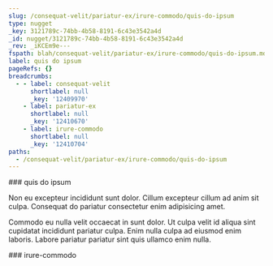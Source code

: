 ```yaml
---
slug: /consequat-velit/pariatur-ex/irure-commodo/quis-do-ipsum
type: nugget
_key: 3121789c-74bb-4b58-8191-6c43e3542a4d
_id: nugget/3121789c-74bb-4b58-8191-6c43e3542a4d
_rev: _iKCEm9e---
fspath: blah/consequat-velit/pariatur-ex/irure-commodo/quis-do-ipsum.md
label: quis do ipsum
pageRefs: {}
breadcrumbs:
  - - label: consequat-velit
      shortlabel: null
      _key: '12409970'
    - label: pariatur-ex
      shortlabel: null
      _key: '12410670'
    - label: irure-commodo
      shortlabel: null
      _key: '12410704'
paths:
  - /consequat-velit/pariatur-ex/irure-commodo/quis-do-ipsum
---
```


<NuggetArea>
<Nugget slug="/consequat-velit/pariatur-ex/irure-commodo/quis-do-ipsum" type="nugget" _key="3121789c-74bb-4b58-8191-6c43e3542a4d" _id="nugget/3121789c-74bb-4b58-8191-6c43e3542a4d" _rev="_iKCEm9e---" fspath="blah/consequat-velit/pariatur-ex/irure-commodo/quis-do-ipsum.md" label="quis do ipsum" paths="/consequat-velit/pariatur-ex/irure-commodo/quis-do-ipsum">
<NuggetBody>
### quis do ipsum

Non eu excepteur incididunt sunt dolor. Cillum excepteur cillum ad anim sit culpa. Consequat do pariatur consectetur enim adipisicing amet.

Commodo eu nulla velit occaecat in sunt dolor. Ut culpa velit id aliqua sint cupidatat incididunt pariatur culpa. Enim nulla culpa ad eiusmod enim laboris. Labore pariatur pariatur sint quis ullamco enim nulla.

</NuggetBody>
<Breadcrumbs>
<Crumbs>
<Crumb _key="12409970" label="consequat-velit" /><Crumb _key="12410670" label="pariatur-ex" /><Crumb _key="12410704" label="irure-commodo" />
</Crumbs>
</Breadcrumbs>
</Nugget>

<NuggetsInbound>
</NuggetsInbound>
<NuggetsOutbound>
</NuggetsOutbound>
</NuggetArea>
<PassagesInbound>
<Passage direction="inbound" type="passage" _key="12410704" _id="passage/12410704" _rev="_iKCEm9a---" label="irure-commodo" passage="irure-commodo" fspath="blah/consequat-velit/pariatur-ex/irure-commodo" paths="/consequat-velit/pariatur-ex/irure-commodo" slug="/consequat-velit/pariatur-ex/irure-commodo">
<NuggetBody>
### irure-commodo

</NuggetBody>
<Breadcrumbs>
<Crumbs>
<Crumb _key="12409970" label="consequat-velit" /><Crumb _key="12410670" label="pariatur-ex" />
</Crumbs>
</Breadcrumbs>
</Passage>

</PassagesInbound>
<PassagesOutbound>
</PassagesOutbound>